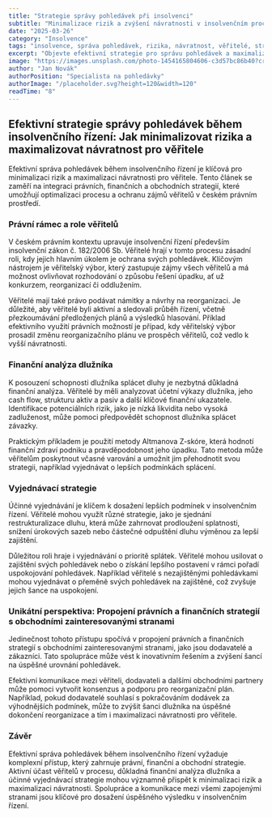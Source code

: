```yaml
---
title: "Strategie správy pohledávek při insolvenci"
subtitle: "Minimalizace rizik a zvýšení návratnosti v insolvenčním procesu"
date: "2025-03-26"
category: "Insolvence"
tags: "insolvence, správa pohledávek, rizika, návratnost, věřitelé, strategie, insolvenční řízení"
excerpt: "Objevte efektivní strategie pro správu pohledávek a maximalizaci návratnosti v rámci insolvenčního řízení."
image: "https://images.unsplash.com/photo-1454165804606-c3d57bc86b40?crop=entropy&cs=tinysrgb&fit=max&fm=jpg&q=80&w=1080"
author: "Jan Novák"
authorPosition: "Specialista na pohledávky"
authorImage: "/placeholder.svg?height=120&width=120"
readTime: "8"
---
```


## Efektivní strategie správy pohledávek během insolvenčního řízení: Jak minimalizovat rizika a maximalizovat návratnost pro věřitele

Efektivní správa pohledávek během insolvenčního řízení je klíčová pro minimalizaci rizik a maximalizaci návratnosti pro věřitele. Tento článek se zaměří na integraci právních, finančních a obchodních strategií, které umožňují optimalizaci procesu a ochranu zájmů věřitelů v českém právním prostředí.

### Právní rámec a role věřitelů

V českém právním kontextu upravuje insolvenční řízení především insolvenční zákon č. 182/2006 Sb. Věřitelé hrají v tomto procesu zásadní roli, kdy jejich hlavním úkolem je ochrana svých pohledávek. Klíčovým nástrojem je věřitelský výbor, který zastupuje zájmy všech věřitelů a má možnost ovlivňovat rozhodování o způsobu řešení úpadku, ať už konkurzem, reorganizací či oddlužením.

Věřitelé mají také právo podávat námitky a návrhy na reorganizaci. Je důležité, aby věřitelé byli aktivní a sledovali průběh řízení, včetně přezkoumávání předložených plánů a výsledků hlasování. Příklad efektivního využití právních možností je případ, kdy věřitelský výbor prosadil změnu reorganizačního plánu ve prospěch věřitelů, což vedlo k vyšší návratnosti.

### Finanční analýza dlužníka

K posouzení schopnosti dlužníka splácet dluhy je nezbytná důkladná finanční analýza. Věřitelé by měli analyzovat účetní výkazy dlužníka, jeho cash flow, strukturu aktiv a pasiv a další klíčové finanční ukazatele. Identifikace potenciálních rizik, jako je nízká likvidita nebo vysoká zadluženost, může pomoci předpovědět schopnost dlužníka splácet závazky.

Praktickým příkladem je použití metody Altmanova Z-skóre, která hodnotí finanční zdraví podniku a pravděpodobnost jeho úpadku. Tato metoda může věřitelům poskytnout včasné varování a umožnit jim přehodnotit svou strategii, například vyjednávat o lepších podmínkách splácení.

### Vyjednávací strategie

Účinné vyjednávání je klíčem k dosažení lepších podmínek v insolvenčním řízení. Věřitelé mohou využít různé strategie, jako je sjednání restrukturalizace dluhu, která může zahrnovat prodloužení splatnosti, snížení úrokových sazeb nebo částečné odpuštění dluhu výměnou za lepší zajištění.

Důležitou roli hraje i vyjednávání o prioritě splátek. Věřitelé mohou usilovat o zajištění svých pohledávek nebo o získání lepšího postavení v rámci pořadí uspokojování pohledávek. Například věřitelé s nezajištěnými pohledávkami mohou vyjednávat o přeměně svých pohledávek na zajištěné, což zvyšuje jejich šance na uspokojení.

### Unikátní perspektiva: Propojení právních a finančních strategií s obchodními zainteresovanými stranami

Jedinečnost tohoto přístupu spočívá v propojení právních a finančních strategií s obchodními zainteresovanými stranami, jako jsou dodavatelé a zákazníci. Tato spolupráce může vést k inovativním řešením a zvýšení šancí na úspěšné urovnání pohledávek.

Efektivní komunikace mezi věřiteli, dodavateli a dalšími obchodními partnery může pomoci vytvořit konsenzus a podporu pro reorganizační plán. Například, pokud dodavatelé souhlasí s pokračováním dodávek za výhodnějších podmínek, může to zvýšit šanci dlužníka na úspěšné dokončení reorganizace a tím i maximalizaci návratnosti pro věřitele.

### Závěr

Efektivní správa pohledávek během insolvenčního řízení vyžaduje komplexní přístup, který zahrnuje právní, finanční a obchodní strategie. Aktivní účast věřitelů v procesu, důkladná finanční analýza dlužníka a účinné vyjednávací strategie mohou významně přispět k minimalizaci rizik a maximalizaci návratnosti. Spolupráce a komunikace mezi všemi zapojenými stranami jsou klíčové pro dosažení úspěšného výsledku v insolvenčním řízení.